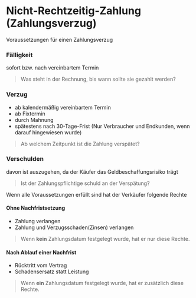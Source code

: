 # Nicht-Rechtzeitig-Zahlung (Zahlungsverzug)

Voraussetzungen für einen Zahlungsverzug


<Steps>

### Fälligkeit

sofort bzw. nach vereinbartem Termin

> Was steht in der Rechnung, bis wann sollte sie gezahlt werden?

### Verzug

- ab kalendermäßig vereinbartem Termin
- ab Fixtermin
- durch Mahnung
- spätestens nach 30-Tage-Frist
  (Nur Verbraucher und Endkunden, wenn darauf hingewiesen wurde)

> Ab welchem Zeitpunkt ist die Zahlung verspätet?

### Verschulden

davon ist auszugehen, da der Käufer das Geldbeschaffungsrisiko trägt

> Ist der Zahlungspflichtige schuld an der Verspätung?

</Steps>

Wenn alle Voraussetzungen erfüllt sind hat der Verkäufer folgende Rechte

#### Ohne Nachfristsetzung

- Zahlung verlangen
- Zahlung und Verzugsschaden(Zinsen) verlangen

> Wenn **kein** Zahlungsdatum festgelegt wurde, hat er nur diese Rechte.

#### Nach Ablauf einer Nachfrist

- Rücktritt vom Vertrag
- Schadensersatz statt Leistung

> Wenn **ein** Zahlungsdatum festgelegt wurde, hat er zusätzlich diese Rechte.
